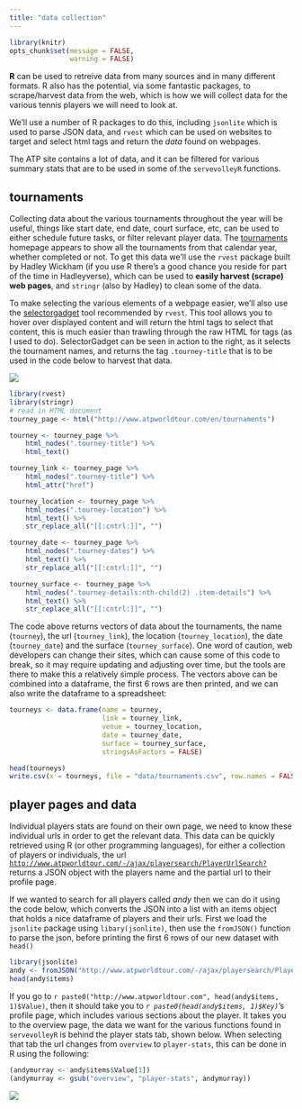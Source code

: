 ```yaml
---
title: "data collection"
---
```


```r
library(knitr)
opts_chunk$set(message = FALSE,
               warning = FALSE)

```

**R** can be used to retreive data from many sources and in many different formats.  R also has the potential, via some fantastic packages, to scrape/harvest data from the web, which is how we will collect data for the various tennis players we will need to look at.

We'll use a number of R packages to do this, including `jsonlite` which is used to parse JSON data, and `rvest` which can be used on websites to target and select html tags and return the _data_ found on webpages.

The ATP site contains a lot of data, and it can be filtered for various summary stats that are to be used in some of the `servevolleyR` functions.

## tournaments

Collecting data about the various tournaments throughout the year will be useful, things like start date, end date, court surface, etc, can be used to either schedule future tasks, or filter relevant player data.  The [tournaments](http://www.atpworldtour.com/en/tournaments) homepage appears to show all the tournaments from that calendar year, whether completed or not.  To get this data we'll use the `rvest` package built by Hadley Wickham (if you use R there's a good chance you reside for part of the time in Hadleyverse), which can be used to **easily harvest (scrape) web pages**, and `stringr` (also by Hadley) to clean some of the data.

<div class="row">
<div class="col-sm-4">

To make selecting the various elements of a webpage easier, we'll also use the [selectorgadget](http://selectorgadget.com/) tool recommended by `rvest`.  This tool allows you to hover over displayed content and will return the html tags to select that content, this is much easier than trawling through the raw HTML for tags (as I used to do).  SelectorGadget can be seen in action to the right, as it selects the tournament names, and returns the tag `.tourney-title` that is to be used in the code below to harvest that data.

</div>
<div class="col-sm-8">
<img class="img-reponsive" src="images/snipping-tool-eg.jpg" href="https://github.com/durtal/talks/blob/gh-pages/traders-conference/example/images/snipping-tool-eg.jpg">
</div>
</div>

```r
library(rvest)
library(stringr)
# read in HTML document 
tourney_page <- html("http://www.atpworldtour.com/en/tournaments")

tourney <- tourney_page %>%
    html_nodes(".tourney-title") %>%
    html_text()

tourney_link <- tourney_page %>%
    html_nodes(".tourney-title") %>%
    html_attr("href")

tourney_location <- tourney_page %>%
    html_nodes(".tourney-location") %>%
    html_text() %>%
    str_replace_all("[[:cntrl:]]", "")

tourney_date <- tourney_page %>%
    html_nodes(".tourney-dates") %>%
    html_text() %>%
    str_replace_all("[[:cntrl:]]", "")

tourney_surface <- tourney_page %>%
    html_nodes(".tourney-details:nth-child(2) .item-details") %>%
    html_text() %>%
    str_replace_all("[[:cntrl:]]", "")

```

The code above returns vectors of data about the tournaments, the name (`tourney`), the url (`tourney_link`), the location (`tourney_location`), the date (`tourney_date`) and the surface (`tourney_surface`).  One word of caution, web developers can change their sites, which can cause some of this code to break, so it may require updating and adjusting over time, but the tools are there to make this a relatively simple process.  The vectors above can be combined into a dataframe, the first 6 rows are then printed, and we can also write the dataframe to a spreadsheet:

```r
tourneys <- data.frame(name = tourney,
                       link = tourney_link,
                       venue = tourney_location,
                       date = tourney_date,
                       surface = tourney_surface,
                       stringsAsFactors = FALSE)

head(tourneys)
write.csv(x = tourneys, file = "data/tournaments.csv", row.names = FALSE)
```

## player pages and data

Individual players stats are found on their own page, we need to know these individual urls in order to get the relevant data.  This data can be quickly retrieved using R (or other programming languages), for either a collection of players or individuals, the url [`http://www.atpworldtour.com/-/ajax/playersearch/PlayerUrlSearch?`](http://www.atpworldtour.com/-/ajax/playersearch/PlayerUrlSearch?) returns a JSON object with the players name and the partial url to their profile page.

If we wanted to search for all players called _andy_ then we can do it using the code below, which converts the JSON into a list with an items object that holds a nice dataframe of players and their urls.  First we load the `jsonlite` package using `libary(jsonlite)`, then use the `fromJSON()` function to parse the json, before printing the first 6 rows of our new dataset with `head()`

```r
library(jsonlite)
andy <- fromJSON("http://www.atpworldtour.com/-/ajax/playersearch/PlayerUrlSearch?SearchTerm=andy murray")
head(andy$items)
```

If you go to `r paste0("http://www.atpworldtour.com", head(andy$items, 1)$Value)`, then it should take you to _`r paste0(head(andy$items, 1)$Key)`_'s profile page, which includes various sections about the player.  It takes you to the overview page, the data we want for the various functions found in `servevolleyR` is behind the player stats tab, shown below.  When selecting that tab the url changes from `overview` to `player-stats`, this can be done in R using the following:
```r
(andymurray <- andy$items$Value[1])
(andymurray <- gsub("overview", "player-stats", andymurray))
```

![](images/andy-murray.jpg)
